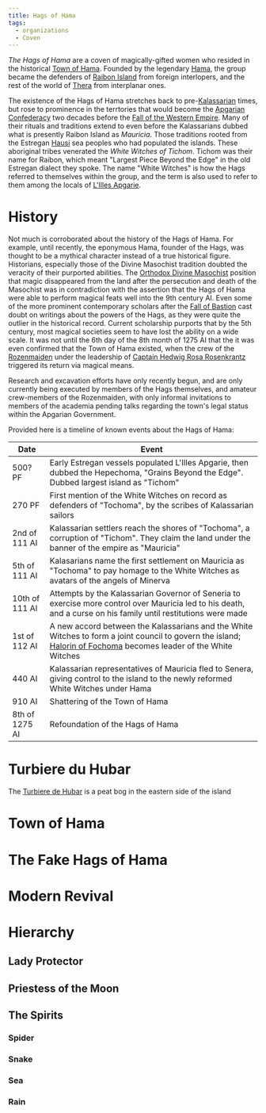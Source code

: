 ```yaml
---
title: Hags of Hama
tags:
  - organizations
  - Coven
---
```


*The Hags of Hama* are a coven of magically-gifted women who resided in the
historical [Town of Hama](../locations/town-of-hama.mdx). Founded by the
legendary [Hama](../characters/Hama.mdx), the group became the defenders of
[Raibon Island](../locations/raibon-island.mdx) from foreign interlopers, and
the rest of the world of [Thera](../locations/thera.mdx) from interplanar ones.

The existence of the Hags of Hama stretches back to
pre-[Kalassarian](./kalassarian-empire.mdx) times, but rose to prominence in the
terrtories that would become the [Apgarian Confederacy](../locations/apgar.mdx)
two decades before the
[Fall of the Western Empire](../events/fall-of-the-western-kalassarian-empire.mdx).
Many of their rituals and traditions extend to even before the Kalassarians
dubbed what is presently Raibon Island as *Mauricia*. Those traditions rooted
from the Estregan [Hausi](../ethnicities/hausi.mdx) sea peoples who had
populated the islands. These aboriginal tribes venerated the *White Witches of
Tichom*. Tichom was their name for Raibon, which meant "Largest Piece Beyond the
Edge" in the old Estregan dialect they spoke. The name "White Witches" is how
the Hags referred to themselves within the group, and the term is also used to
refer to them among the locals of
[L'Illes Apgarie](../locations/l-illes-apgarie.mdx).

# History

Not much is corroborated about the history of the Hags of Hama. For example,
until recently, the eponymous Hama, founder of the Hags, was thought to be a
mythical character instead of a true historical figure. Historians, especially
those of the Divine Masochist tradition doubted the veracity of their purported
abilities. The
[Orthodox Divine Masochist](../religions/divine-masochism/orthodox/index.mdx)
position that magic disappeared from the land after the persecution and death of
the Masochist was in contradiction with the assertion that the Hags of Hama were
able to perform magical feats well into the 9th century AI. Even some of the
more prominent contemporary scholars after the
[Fall of Bastion](../events/fall-of-bastion.mdx) cast doubt on writings about
the powers of the Hags, as they were quite the outlier in the historical record.
Current scholarship purports that by the 5th century, most magical societies
seem to have lost the ability on a wide scale. It was not until the 6th day of
the 8th month of 1275 AI that the it was even confirmed that the Town of Hama
existed, when the crew of the [Rozenmaiden](./rozenmaiden.mdx) under the
leadership of
[Captain Hedwig Rosa Rosenkrantz](../characters/hedwig-rosenkrantz.mdx)
triggered its return via magical means.

Research and excavation efforts have only recently begun, and are only currently
being executed by members of the Hags themselves, and amateur crew-members of
the Rozenmaiden, with only informal invitations to members of the academia
pending talks regarding the town's legal status within the Apgarian Government.

Provided here is a timeline of known events about the Hags of Hama:

| Date           | Event                                                                                                                                                                                      |
| -------------- | ------------------------------------------------------------------------------------------------------------------------------------------------------------------------------------------ |
| 500? PF        | Early Estregan vessels populated L'Illes Apgarie, then dubbed the Hepechoma, "Grains Beyond the Edge". Dubbed largest island as "Tichom"                                                   |
| 270 PF         | First mention of the White Witches on record as defenders of "Tochoma", by the scribes of Kalassarian sailors                                                                              |
| 2nd of 111 AI  | Kalassarian settlers reach the shores of "Tochoma", a corruption of "Tichom". They claim the land under the banner of the empire as "Mauricia"                                             |
| 5th of 111 AI  | Kalasarians name the first settlement on Mauricia as "Tochoma" to pay homage to the White Witches as avatars of the angels of Minerva                                                      |
| 10th of 111 AI | Attempts by the Kalassarian Governor of Seneria to exercise more control over Mauricia led to his death, and a curse on his family until restitutions were made                            |
| 1st of 112 AI  | A new accord between the Kalassarians and the White Witches to form a joint council to govern the island; [Halorin of Fochoma](../characters/hama.mdx) becomes leader of the White Witches |
| 440 AI         | Kalassarian representatives of Mauricia fled to Senera, giving control to the island to the newly reformed White Witches under Hama                                                        |
| 910 AI         | Shattering of the Town of Hama                                                                                                                                                             |
| 8th of 1275 AI | Refoundation of the Hags of Hama                                                                                                                                                           |

# Turbiere du Hubar

The [Turbiere de Hubar](../locations/turbiere-de-hubar.mdx) is a peat bog in the
eastern side of the island

# Town of Hama

# The Fake Hags of Hama

# Modern Revival

# Hierarchy

## Lady Protector

## Priestess of the Moon

## The Spirits

### Spider

### Snake

### Sea

### Rain
